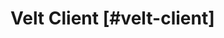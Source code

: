 
<NextSeo 
  title="Velt Docs - General API Reference"
  description="General API Reference for the Velt SDK"
/>
<HeaderSetter />

# Velt Client  [#velt-client]

<VeltClientRef />
